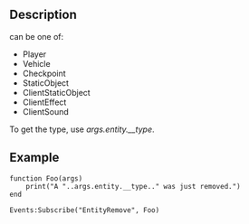 {{Lua/Event |
  arguments = object {{Arg|entity}}
}}

==Description==

{{Arg|entity}} can be one of:
* Player
* Vehicle
* Checkpoint
* StaticObject
* ClientStaticObject
* ClientEffect
* ClientSound

To get the type, use ''args.entity.__type''.

==Example==

<syntaxhighlight>
function Foo(args)
	print("A "..args.entity.__type.." was just removed.")
end

Events:Subscribe("EntityRemove", Foo)
</syntaxhighlight>